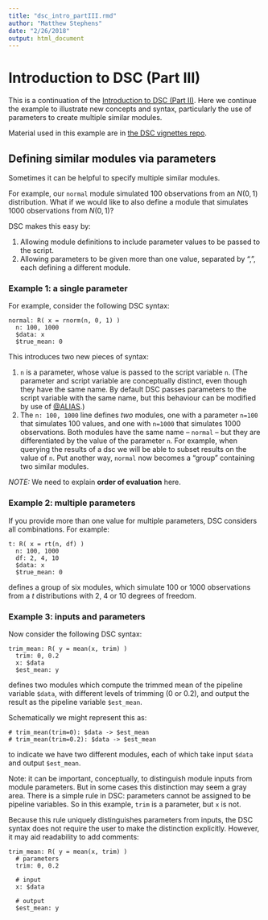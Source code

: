 ```yaml
---
title: "dsc_intro_partIII.rmd"
author: "Matthew Stephens"
date: "2/26/2018"
output: html_document
---
```


# Introduction to DSC (Part III)

This is a continuation of the [Introduction to DSC (Part II)](Intro_Syntax_I.html). Here we continue the 
example to illustrate new concepts and syntax, particularly
the use of parameters to create multiple similar modules.

Material used in this example are in [the DSC vignettes repo](https://github.com/stephenslab/dsc/tree/master/vignettes/one_sample_location).


## Defining similar modules via parameters

Sometimes it can be helpful to specify multiple similar modules. 

For example, our `normal` module simulated 100 observations
from an $N(0,1)$ distribution. What if we would like to 
also define a module that simulates 1000 observations from $N(0,1)$?

DSC makes this easy by:

1. Allowing module definitions to include
parameter values to be passed to the script.
2. Allowing parameters to be given more than one value, separated by ",",
each defining a different module.

### Example 1: a single parameter

For example, consider the following DSC syntax:
```
normal: R( x = rnorm(n, 0, 1) )
  n: 100, 1000
  $data: x
  $true_mean: 0
```

This introduces two new pieces of syntax:

1. `n` is a parameter,
whose value is passed to the script variable `n`. (The parameter
and script variable are conceptually distinct, even though they have the same name. By default DSC passes parameters to the script variable with the same name, but this behaviour can be modified by use of [@ALIAS](../reference/DSC_Configuration.html#Decorator-ALIAS-122).)
2. The `n: 100, 1000` line defines *two* modules, one with a parameter `n=100` that simulates 100 values, and one with `n=1000` that simulates 1000 observations. Both modules have the same name -- `normal` --
but they are differentiated by the value of the parameter `n`. For example,
when querying the results of a dsc we will be able to subset results on the value of `n`. Put another way, `normal` now becomes a 
"group" containing two similar modules.

<!----For shorthand we might write `normal(n=100)` and `normal(n=1000)` to
refer to these two modules (this is just a convenient shorthand to help
our explanation, not a part of DSC syntax). Both modules take the same kind of input (no input) and produce the same type of output (pipeline variables `$data` and `$true_mean`).--->

*NOTE:* We need to explain **order of evaluation** here.

### Example 2: multiple parameters

If you provide more than one value for multiple parameters, DSC considers all combinations. For example:
```
t: R( x = rt(n, df) )
  n: 100, 1000
  df: 2, 4, 10
  $data: x
  $true_mean: 0
```
defines a group of six modules, which simulate 100 or 1000 observations from a $t$ distributions with 2, 4 or 10 degrees of freedom.


### Example 3: inputs and parameters

Now consider the following DSC syntax:
```
trim_mean: R( y = mean(x, trim) )
  trim: 0, 0.2
  x: $data
  $est_mean: y
```
defines two modules which compute the trimmed mean of the pipeline variable
`$data`, with different levels of trimming (0 or 0.2), and output
the result as the pipeline variable `$est_mean`.

Schematically we might represent this as:
```
# trim_mean(trim=0): $data -> $est_mean
# trim_mean(trim=0.2): $data -> $est_mean
```
to indicate we have two different modules, each of which take input 
`$data` and output `$est_mean`.

Note: it can be important, conceptually, to distinguish module inputs from module parameters. But in some cases this distinction may seem a gray area. There is a simple rule in DSC: parameters cannot be assigned to be pipeline variables. So in this example, `trim` is a parameter, but `x` is not.

Because this rule uniquely distinguishes parameters from inputs, the DSC 
syntax does not require the user to make the distinction explicitly. 
However,  it may aid readability to add comments:
```
trim_mean: R( y = mean(x, trim) )
  # parameters
  trim: 0, 0.2
  
  # input
  x: $data
  
  # output
  $est_mean: y
```







